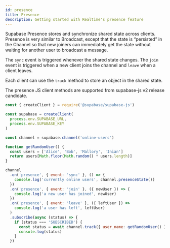 ```yaml
---
id: presence
title: Presence
description: Getting started with Realtime's presence feature
---
```


Supabase Presence stores and synchronize shared state across clients. Presence is very similar to Broadcast, except that the state is “persisted” in the Channel so that new joiners can immediately get the state without waiting for another user to broadcast a message.

The `sync` event is triggered whenever the shared state changes. The `join` event is triggered when a new client joins the channel and `leave` when a client leaves.

Each client can use the `track` method to store an object in the shared state.

The presence JS client methods are supported from supabase-js v2 release candidate.

```js
const { createClient } = require('@supabase/supabase-js')

const supabase = createClient(
  process.env.SUPABASE_URL,
  process.env.SUPABASE_KEY
)

const channel = supabase.channel('online-users')

function getRandomUser() {
  const users = ['Alice', 'Bob', 'Mallory', 'Inian']
  return users[Math.floor(Math.random() * users.length)]
}

channel
  .on('presence', { event: 'sync' }, () => {
    console.log('currently online users', channel.presenceState())
  })
  .on('presence', { event: 'join' }, ({ newUser }) => {
    console.log('a new user has joined', newUser)
  })
  .on('presence', { event: 'leave' }, ({ leftUser }) =>
    console.log('a user has left', leftUser)
  )
  .subscribe(async (status) => {
    if (status === 'SUBSCRIBED') {
      const status = await channel.track({ user_name: getRandomUser() })
      console.log(status)
    }
  })
```
